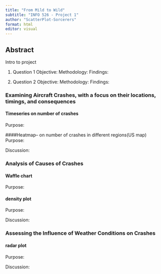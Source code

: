 ```yaml
---
title: "From Mild to Wild"
subtitle: "INFO 526 - Project 1"
author: "ScatterPlot-Sorcerers"
format: html
editor: visual
---
```


## Abstract

Intro to project

1.  Question 1 Objective: Methodology: Findings:

2.  Question 2 Objective: Methodology: Findings:

### Examining Aircraft Crashes, with a focus on their locations, timings, and consequences

#### Timeseries on number of crashes

Purpose: 

####Heatmap-- on number of crashes in different regions(US map)
Purpose: 

Discussion:

### Analysis of Causes of Crashes

#### Waffle chart
Purpose: 

#### density plot
Purpose: 

Discussion:

### Assessing the Influence of Weather Conditions on Crashes

#### radar plot
Purpose: 

Discussion: